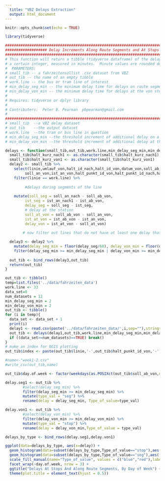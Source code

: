 ```yaml
---
  title: "VBZ Delays Extraction"
  output: html_document
---
```


```r
knitr::opts_chunk$set(echo = TRUE)
```

```r
library(tidyverse)
```


```r
#########################################################################################
################### Delay Increments Along Route Segments and At Stops  #################
#########################################################################################
# This function will return a tibble (tidyverse dataframe) of the delays greater than
# a certain integer, measured in minutes.  Minute values are rounded down from seconds.
#  PARAMETERS:
# small_tib -- a fahrzeitensollist .csv dataset from VBZ
# out_tib -- the name of an empty tibble
# work.line -- the bus or tram line of interest
# min_delay_seg_min -- the minimum delay time for delays on route segments, in minutes
# min_delay_von_min -- the minimum delay time for delays at the von stop
#
# Requires: tidyverse or dplyr library
#
# Contributers:  Peter B. Pearman  pbpearman@gmail.com
#
##########################################################################################
# small_tib  --a VBZ delay dataset
# out_tib    --the output dataset
# work.line  --the tram or bus line in question
# min_delay_seg_min --the threshold increment of additional delay on a segment
# min_delay_von_min --the threshold increment of additional delay at the 'von' stop

delays <- function(small_tib,out_tib,work.line,min_delay_seg_min,min_delay_von_min){
  small_tib$halt_kurz_nach1 <- as.character(small_tib$halt_kurz_nach1)
  small_tib$halt_kurz_von1 <- as.character(small_tib$halt_kurz_von1)
  delay2 <- small_tib %>% 
    select(linie,umlauf_von,halt_id_nach,halt_id_von,datum_von,soll_ab_von,ist_ab_von,soll_an_nach,ist_an_nach1,
         soll_an_von,ist_an_von,halt_punkt_id_von,halt_punkt_id_nach,halt_kurz_von1,halt_kurz_nach1,halt_punkt_diva_von,halt_punkt_diva_nach) %>% 
    filter(linie == work.line) %>%
    
         #delays during segments of the line
    
    mutate(soll_seg = soll_an_nach - soll_ab_von,
         ist_seg = ist_an_nach1 - ist_ab_von,
         delay_seg = soll_seg - ist_seg,
         # delay at the station
         soll_at_von = soll_ab_von - soll_an_von,
         ist_at_von = ist_ab_von - ist_an_von,
         delay_von = ist_at_von - soll_at_von)
  
        # now filter out lines that do not have at least one delay that is greater than the necessary minimum

  delay3 <- delay2 %>%
    mutate(delay_seg_min = floor(delay_seg/60), delay_von_min = floor(delay_von/60)) %>%
    filter(delay_seg_min >= min_delay_seg_min | delay_von_min >= min_delay_von_min)
  
  out_tib <- bind_rows(delay3,out_tib)
  return(out_tib)
}
```

```r
out_tib <- tibble()
temp=list.files('../data/fahrzeiten_data')
work.line <- 33
data_set=0
num_datasets = 12
min_delay_seg_min = 2
min_delay_von_min = 2
out_tib <- tibble()
for (i in temp){
  data_set <- data_set + 1
  print(i)
  delay1 <- read.csv(paste('../data/fahrzeiten_data/',i,sep=""),stringsAsFactors = FALSE)
  out_tib <- delays(delay1,out_tib,work.line,min_delay_seg_min,min_delay_von_min)
  if ((data_set>=num_datasets)==TRUE) break()
}
# make an index for QGIS plotting
out_tib$index <- paste(out_tib$linie,'-',out_tib$halt_punkt_id_von,'-',out_tib$halt_punkt_id_nach,sep='')
```

```r
#name<-"week1-2.csv"
#write_csv(out_tib,name)
```

```r
out_tib$day.of.week <- factor(weekdays(as.POSIXct(out_tib$soll_ab_von,origin=dmy(out_tib$datum_von))),levels=c("Monday","Tuesday","Wednesday","Thursday","Friday","Saturday","Sunday"))
```


```r
delay.seg1 <- out_tib %>%
        #select(delay_seg_min) %>%
        filter(delay_seg_min >= min_delay_seg_min) %>%
        mutate(type_val = "seg") %>%
        rename(delay = delay_seg_min, Type_of_value=type_val)

delay.von1 <- out_tib %>%
        #select(delay_von_min) %>%
        filter(delay_von_min >= min_delay_von_min) %>%
        mutate(type_val = "stop") %>%
        rename(delay = delay_von_min,Type_of_value = type_val)

delays_by_type <- bind_rows(delay.seg1,delay.von1)
```

```r

ggplot(data=delays_by_type, aes(x=delay)) +
  geom_histogram(data=subset(delays_by_type,Type_of_value=="stop"),aes(fill=Type_of_value),alpha=0.3,bins=20) +
  geom_histogram(data=subset(delays_by_type,Type_of_value=="seg"),aes(fill=Type_of_value),alpha=0.3,bins=20) +
  scale_fill_manual(name="Type_of_value", values = c("blue","red"),labels = c("Segments","Stops")) +
  facet_wrap(~day.of.week, nrow = 3) +
  ggtitle("Delays At Stops And Along Route Segments, By Day of Week") +
  theme(plot.title = element_text(hjust = 0.5))
  
    
  
```




